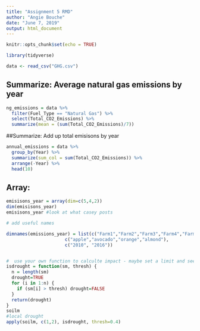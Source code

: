 ```yaml
---
title: "Assignment 5 RMD"
author: "Angie Bouche"
date: "June 7, 2019"
output: html_document
---
```


```r
knitr::opts_chunk$set(echo = TRUE)
```

```r

library(tidyverse)

data <- read_csv("GHG.csv")

```



## Summarize: Average natural gas emissions by year
```r
ng_emissions = data %>% 
  filter(Fuel_Type == "Natural Gas") %>% 
  select(Total_CO2_Emissions) %>% 
  summarize(mean = (sum(Total_CO2_Emissions)/7))

```


##Summarize: Add up total emisisons by year
```r
annual_emissions = data %>% 
  group_by(Year) %>% 
  summarize(sum_col = sum(Total_CO2_Emissions)) %>%  
  arrange(-Year) %>% 
  head(10)

```

## Array:
```r

emisisons_year = array(dim=c(5,4,2))
dim(emisisons_year)
emisisons_year #look at what casey posts

# add useful names

dimnames(emissions_year) = list(c("Farm1","Farm2","Farm3","Farm4","Farm5"), 
                      c("apple","avocado","orange","almond"),
                      c("2010", "2016"))


#  use your own function to calculte impact - maybe set a limit and see what secotra are above? If you are "TRUE" you get a fine - add up the total fines for 2010 and 2016?
isdrought = function(sm, thresh) {
  n = length(sm)
  drought=TRUE
  for (i in 1:n) {
    if (sm[i] > thresh) drought=FALSE
  }
  return(drought)
}
soilm
#local drought
apply(soilm, c(1,2), isdrought, thresh=0.4)
```


